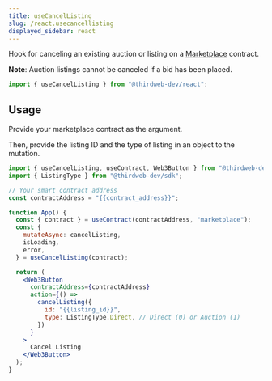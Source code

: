 ```yaml
---
title: useCancelListing
slug: /react.usecancellisting
displayed_sidebar: react
---
```



Hook for canceling an existing auction or listing on a
[Marketplace](https://thirdweb.com/thirdweb.eth/Marketplace) contract.

**Note**: Auction listings cannot be canceled if a bid has been placed.

```jsx
import { useCancelListing } from "@thirdweb-dev/react";
```

## Usage

Provide your marketplace contract as the argument.

Then, provide the listing ID and the type of listing in an object to the mutation.

```jsx
import { useCancelListing, useContract, Web3Button } from "@thirdweb-dev/react";
import { ListingType } from "@thirdweb-dev/sdk";

// Your smart contract address
const contractAddress = "{{contract_address}}";

function App() {
  const { contract } = useContract(contractAddress, "marketplace");
  const {
    mutateAsync: cancelListing,
    isLoading,
    error,
  } = useCancelListing(contract);

  return (
    <Web3Button
      contractAddress={contractAddress}
      action={() =>
        cancelListing({
          id: "{{listing_id}}",
          type: ListingType.Direct, // Direct (0) or Auction (1)
        })
      }
    >
      Cancel Listing
    </Web3Button>
  );
}
```
